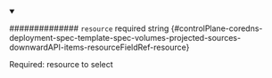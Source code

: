 
<details className="config-field" data-expandable="false" open>
<summary>

############## `resource` <span className="config-field-required" data-required="false">required</span> <span className="config-field-type">string</span> <span className="config-field-default"></span> <span className="config-field-enum"></span> {#controlPlane-coredns-deployment-spec-template-spec-volumes-projected-sources-downwardAPI-items-resourceFieldRef-resource}

Required: resource to select

</summary>



</details>
